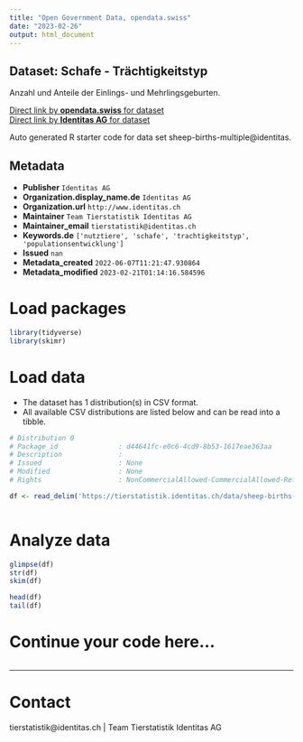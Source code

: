 ```yaml
---
title: "Open Government Data, opendata.swiss"
date: "2023-02-26"
output: html_document
---
```


## Dataset: Schafe - Trächtigkeitstyp

Anzahl und Anteile der Einlings- und Mehrlingsgeburten.

[Direct link by **opendata.swiss** for dataset](https://opendata.swiss/de/dataset/schafe-trachtigkeitstyp)<br>
[Direct link by **Identitas AG** for dataset](https://tierstatistik.identitas.ch/)

Auto generated R starter code for data set sheep-births-multiple@identitas.

## Metadata

- **Publisher** `Identitas AG`
- **Organization.display_name.de** `Identitas AG`
- **Organization.url** `http://www.identitas.ch`
- **Maintainer** `Team Tierstatistik Identitas AG`
- **Maintainer_email** `tierstatistik@identitas.ch`
- **Keywords.de** `['nutztiere', 'schafe', 'trachtigkeitstyp', 'populationsentwicklung']`
- **Issued** `nan`
- **Metadata_created** `2022-06-07T11:21:47.930864`
- **Metadata_modified** `2023-02-21T01:14:16.584596`


# Load packages

```r

library(tidyverse)
library(skimr)

```

# Load data

-   The dataset has 1 distribution(s) in CSV format.
-   All available CSV distributions are listed below and can be read into a tibble.

```r

# Distribution 0
# Package_id               : d44641fc-e0c6-4cd9-8b53-1617eae363aa
# Description              : 
# Issued                   : None
# Modified                 : None
# Rights                   : NonCommercialAllowed-CommercialAllowed-ReferenceRequired

df <- read_delim('https://tierstatistik.identitas.ch/data/sheep-births-multiple.csv')



```

# Analyze data

```r

glimpse(df)
str(df)
skim(df)

head(df)
tail(df)

```

# Continue your code here...

```r

```

------------------------------------------------------------------------

# Contact

tierstatistik@identitas.ch | Team Tierstatistik Identitas AG
